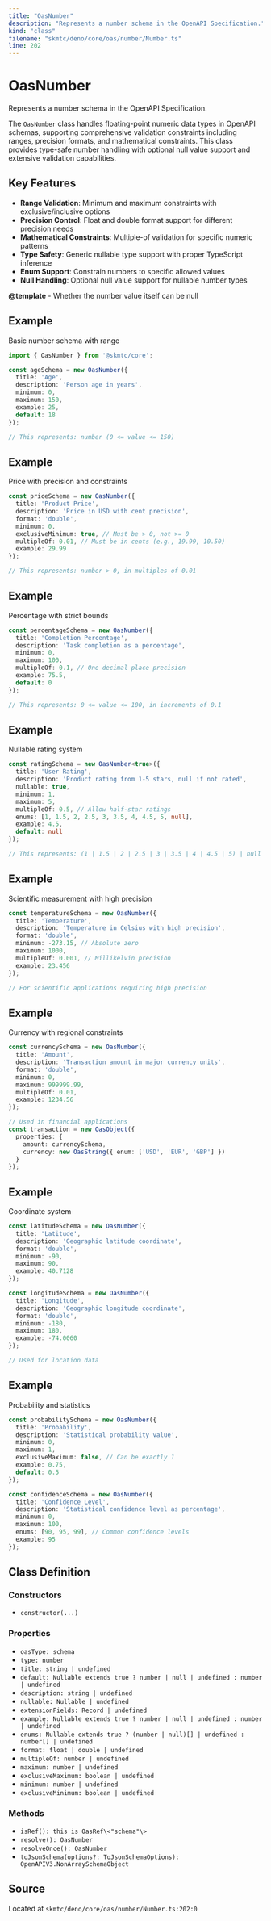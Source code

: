 ```yaml
---
title: "OasNumber"
description: "Represents a number schema in the OpenAPI Specification."
kind: "class"
filename: "skmtc/deno/core/oas/number/Number.ts"
line: 202
---
```


# OasNumber

Represents a number schema in the OpenAPI Specification.

The `OasNumber` class handles floating-point numeric data types in OpenAPI schemas,
supporting comprehensive validation constraints including ranges, precision formats,
and mathematical constraints. This class provides type-safe number handling with
optional null value support and extensive validation capabilities.

## Key Features

- **Range Validation**: Minimum and maximum constraints with exclusive/inclusive options
- **Precision Control**: Float and double format support for different precision needs  
- **Mathematical Constraints**: Multiple-of validation for specific numeric patterns
- **Type Safety**: Generic nullable type support with proper TypeScript inference
- **Enum Support**: Constrain numbers to specific allowed values
- **Null Handling**: Optional null value support for nullable number types


**@template** - Whether the number value itself can be null


## Example

Basic number schema with range
```typescript
import { OasNumber } from '@skmtc/core';

const ageSchema = new OasNumber({
  title: 'Age',
  description: 'Person age in years',
  minimum: 0,
  maximum: 150,
  example: 25,
  default: 18
});

// This represents: number (0 <= value <= 150)
```


## Example

Price with precision and constraints
```typescript
const priceSchema = new OasNumber({
  title: 'Product Price',
  description: 'Price in USD with cent precision',
  format: 'double',
  minimum: 0,
  exclusiveMinimum: true, // Must be > 0, not >= 0
  multipleOf: 0.01, // Must be in cents (e.g., 19.99, 10.50)
  example: 29.99
});

// This represents: number > 0, in multiples of 0.01
```


## Example

Percentage with strict bounds
```typescript
const percentageSchema = new OasNumber({
  title: 'Completion Percentage',
  description: 'Task completion as a percentage',
  minimum: 0,
  maximum: 100,
  multipleOf: 0.1, // One decimal place precision
  example: 75.5,
  default: 0
});

// This represents: 0 <= value <= 100, in increments of 0.1
```


## Example

Nullable rating system
```typescript
const ratingSchema = new OasNumber<true>({
  title: 'User Rating',
  description: 'Product rating from 1-5 stars, null if not rated',
  nullable: true,
  minimum: 1,
  maximum: 5,
  multipleOf: 0.5, // Allow half-star ratings
  enums: [1, 1.5, 2, 2.5, 3, 3.5, 4, 4.5, 5, null],
  example: 4.5,
  default: null
});

// This represents: (1 | 1.5 | 2 | 2.5 | 3 | 3.5 | 4 | 4.5 | 5) | null
```


## Example

Scientific measurement with high precision
```typescript
const temperatureSchema = new OasNumber({
  title: 'Temperature',
  description: 'Temperature in Celsius with high precision',
  format: 'double',
  minimum: -273.15, // Absolute zero
  maximum: 1000,
  multipleOf: 0.001, // Millikelvin precision
  example: 23.456
});

// For scientific applications requiring high precision
```


## Example

Currency with regional constraints
```typescript
const currencySchema = new OasNumber({
  title: 'Amount',
  description: 'Transaction amount in major currency units',
  format: 'double',
  minimum: 0,
  maximum: 999999.99,
  multipleOf: 0.01,
  example: 1234.56
});

// Used in financial applications
const transaction = new OasObject({
  properties: {
    amount: currencySchema,
    currency: new OasString({ enum: ['USD', 'EUR', 'GBP'] })
  }
});
```


## Example

Coordinate system
```typescript
const latitudeSchema = new OasNumber({
  title: 'Latitude',
  description: 'Geographic latitude coordinate',
  format: 'double',
  minimum: -90,
  maximum: 90,
  example: 40.7128
});

const longitudeSchema = new OasNumber({
  title: 'Longitude',
  description: 'Geographic longitude coordinate',
  format: 'double',
  minimum: -180,
  maximum: 180,
  example: -74.0060
});

// Used for location data
```


## Example

Probability and statistics
```typescript
const probabilitySchema = new OasNumber({
  title: 'Probability',
  description: 'Statistical probability value',
  minimum: 0,
  maximum: 1,
  exclusiveMaximum: false, // Can be exactly 1
  example: 0.75,
  default: 0.5
});

const confidenceSchema = new OasNumber({
  title: 'Confidence Level',
  description: 'Statistical confidence level as percentage',
  minimum: 0,
  maximum: 100,
  enums: [90, 95, 99], // Common confidence levels
  example: 95
});
```

## Class Definition

### Constructors

- `constructor(...)`

### Properties

- `oasType: schema`
- `type: number`
- `title: string | undefined`
- `default: Nullable extends true ? number | null | undefined : number | undefined`
- `description: string | undefined`
- `nullable: Nullable | undefined`
- `extensionFields: Record | undefined`
- `example: Nullable extends true ? number | null | undefined : number | undefined`
- `enums: Nullable extends true ? (number | null)[] | undefined : number[] | undefined`
- `format: float | double | undefined`
- `multipleOf: number | undefined`
- `maximum: number | undefined`
- `exclusiveMaximum: boolean | undefined`
- `minimum: number | undefined`
- `exclusiveMinimum: boolean | undefined`

### Methods

- `isRef(): this is OasRef\<"schema"\>`
- `resolve(): OasNumber`
- `resolveOnce(): OasNumber`
- `toJsonSchema(options?: ToJsonSchemaOptions): OpenAPIV3.NonArraySchemaObject`

## Source

Located at `skmtc/deno/core/oas/number/Number.ts:202:0`
